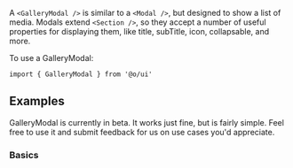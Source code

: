 A `<GalleryModal />` is similar to a `<Modal />`, but designed to show a list of media. Modals
extend `<Section />`, so they accept a number of useful properties for displaying them, like title,
subTitle, icon, collapsable, and more.

To use a GalleryModal:

```tsx
import { GalleryModal } from '@o/ui'
```

## Examples

GalleryModal is currently in beta. It works just fine, but is fairly simple. Feel free to use it and
submit feedback for us on use cases you'd appreciate.

### Basics

<Example id="Basic" />
